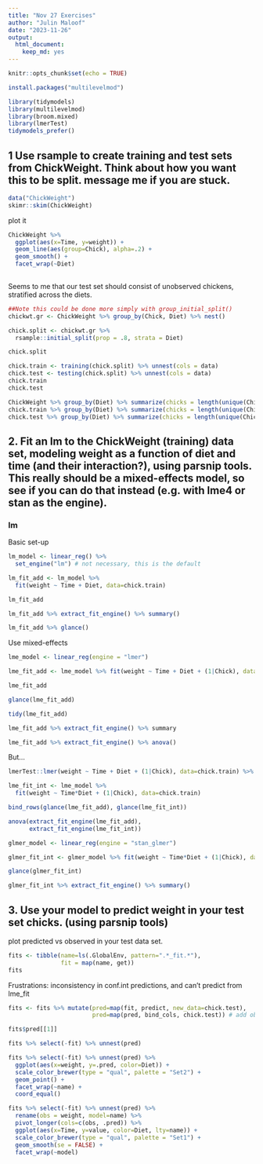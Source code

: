 ```yaml
---
title: "Nov 27 Exercises"
author: "Julin Maloof"
date: "2023-11-26"
output: 
  html_document: 
    keep_md: yes
---
```


```r
knitr::opts_chunk$set(echo = TRUE)
```

```r
install.packages("multilevelmod")
```


```r
library(tidymodels)
library(multilevelmod)
library(broom.mixed)
library(lmerTest)
tidymodels_prefer()
```

## 1  Use rsample to create training and test sets from ChickWeight.  Think about how you want this to be split.   message me if you are stuck.

```r
data("ChickWeight")
skimr::skim(ChickWeight)
```

plot it
```r
ChickWeight %>%
  ggplot(aes(x=Time, y=weight)) +
  geom_line(aes(group=Chick), alpha=.2) +
  geom_smooth() +
  facet_wrap(~Diet)
  
```


Seems to me that our test set should consist of unobserved chickens, stratified across the diets.

```r
##Note this could be done more simply with group_initial_split()
chickwt.gr <- ChickWeight %>% group_by(Chick, Diet) %>% nest()

chick.split <- chickwt.gr %>%
  rsample::initial_split(prop = .8, strata = Diet)

chick.split
```

```r
chick.train <- training(chick.split) %>% unnest(cols = data)
chick.test <- testing(chick.split) %>% unnest(cols = data)
chick.train
chick.test
```

```r
ChickWeight %>% group_by(Diet) %>% summarize(chicks = length(unique(Chick)))
chick.train %>% group_by(Diet) %>% summarize(chicks = length(unique(Chick)))
chick.test %>% group_by(Diet) %>% summarize(chicks = length(unique(Chick)))
```

## 2. Fit an lm to the ChickWeight (training) data set, modeling weight as a function of diet and time (and their interaction?),  using parsnip tools.  This really should be a mixed-effects model, so see if you can do that instead (e.g. with lme4 or stan as the engine).

### lm

Basic set-up
```r
lm_model <- linear_reg() %>%
  set_engine("lm") # not necessary, this is the default
```

```r
lm_fit_add <- lm_model %>%
  fit(weight ~ Time + Diet, data=chick.train)

lm_fit_add

lm_fit_add %>% extract_fit_engine() %>% summary()

lm_fit_add %>% glance()
```

Use mixed-effects

```r
lme_model <- linear_reg(engine = "lmer")

lme_fit_add <- lme_model %>% fit(weight ~ Time + Diet + (1|Chick), data=chick.train)

lme_fit_add

glance(lme_fit_add)

tidy(lme_fit_add)

lme_fit_add %>% extract_fit_engine() %>% summary

lme_fit_add %>% extract_fit_engine() %>% anova()
```
But...

```r
lmerTest::lmer(weight ~ Time + Diet + (1|Chick), data=chick.train) %>% summary()
```

```r
lme_fit_int <- lme_model %>%
  fit(weight ~ Time*Diet + (1|Chick), data=chick.train)

bind_rows(glance(lme_fit_add), glance(lme_fit_int))

anova(extract_fit_engine(lme_fit_add), 
      extract_fit_engine(lme_fit_int))
```

```r
glmer_model <- linear_reg(engine = "stan_glmer")

glmer_fit_int <- glmer_model %>% fit(weight ~ Time*Diet + (1|Chick), data=chick.train)

glance(glmer_fit_int)

glmer_fit_int %>% extract_fit_engine() %>% summary()

```



## 3. Use your model to predict weight in your test set chicks. (using parsnip tools)
plot predicted vs observed in your test data set.

```r
fits <- tibble(name=ls(.GlobalEnv, pattern=".*_fit.*"),
               fit = map(name, get))
fits
```

Frustrations: inconsistency in conf.int predictions, and can't predict from lme_fit

```r
fits <- fits %>% mutate(pred=map(fit, predict, new_data=chick.test),
                        pred=map(pred, bind_cols, chick.test)) # add observed

fits$pred[[1]]
```

```r
fits %>% select(-fit) %>% unnest(pred)
```

```r
fits %>% select(-fit) %>% unnest(pred) %>%
  ggplot(aes(x=weight, y=.pred, color=Diet)) +
  scale_color_brewer(type = "qual", palette = "Set2") +
  geom_point() +
  facet_wrap(~name) +
  coord_equal()
```

```r
fits %>% select(-fit) %>% unnest(pred) %>% 
  rename(obs = weight, model=name) %>%
  pivot_longer(cols=c(obs, .pred)) %>%
  ggplot(aes(x=Time, y=value, color=Diet, lty=name)) +
  scale_color_brewer(type = "qual", palette = "Set1") +
  geom_smooth(se = FALSE) +
  facet_wrap(~model)
```

